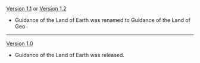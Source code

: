{{Change History/Header}}
[[Version 1.1]] or [[Version 1.2]]
*Guidance of the Land of Earth was renamed to Guidance of the Land of Geo
----
[[Version 1.0]]
*Guidance of the Land of Earth was released.